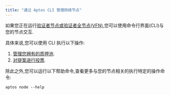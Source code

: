 ```yaml
---
title: "通过 Aptos CLI 管理网络节点"
---
```


如果您正在运行[验证者节点或验证者全节点(VFN)](/zh/network/nodes/validator-node),您可以使用命令行界面(CLI)与您的节点交互.

具体来说,您可以使用 CLI 执行以下操作:

1. [管理您拥有的质押池](/zh/network/nodes/validator-node/connect-nodes/staking-pool-operations).
2. [对提案进行投票](/zh/network/nodes/validator-node/connect-nodes/staking-pool-voter).

除此之外,您可以运行以下帮助命令,查看更多与您的节点相关的执行特定的操作命令:

```shellscript filename="Terminal"
aptos node --help
```
